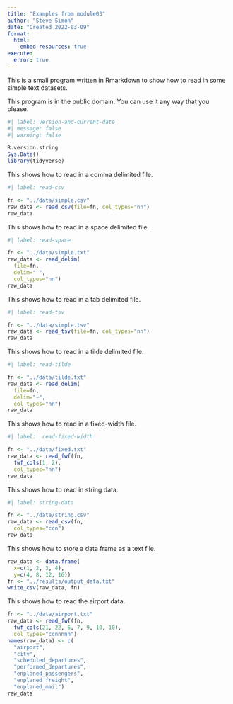 ```yaml
---
title: "Examples from module03"
author: "Steve Simon"
date: "Created 2022-03-09"
format: 
  html:
    embed-resources: true
execute: 
  error: true
---
```


This is a small program written in Rmarkdown to show how to read in some simple text datasets.

This program is in the public domain. You can use it any way that you please.

```r
#| label: version-and-current-date
#| message: false
#| warning: false

R.version.string
Sys.Date()
library(tidyverse)
```

This shows how to read in a comma delimited file.

```r
#| label: read-csv

fn <- "../data/simple.csv"
raw_data <- read_csv(file=fn, col_types="nn")
raw_data
```

This shows how to read in a space delimited file.

```r
#| label: read-space

fn <- "../data/simple.txt"
raw_data <- read_delim(
  file=fn, 
  delim=" ",
  col_types="nn")
raw_data
```

This shows how to read in a tab delimited file.

```r
#| label: read-tsv

fn <- "../data/simple.tsv"
raw_data <- read_tsv(file=fn, col_types="nn")
raw_data
```

This shows how to read in a tilde delimited file.

```r
#| label: read-tilde

fn <- "../data/tilde.txt"
raw_data <- read_delim(
  file=fn, 
  delim="~",
  col_types="nn")
raw_data
```

This shows how to read in a fixed-width file.

```r
#| label:  read-fixed-width

fn <- "../data/fixed.txt"
raw_data <- read_fwf(fn, 
  fwf_cols(1, 2),
  col_types="nn")
raw_data
```

This shows how to read in string data.

```r
#| label: string-data

fn <- "../data/string.csv"
raw_data <- read_csv(fn,
  col_types="ccn")
raw_data
```

This shows how to store a data frame as a text file.

```r
raw_data <- data.frame(
  x=c(1, 2, 3, 4),
  y=c(4, 8, 12, 16))
fn <- "../results/output_data.txt"
write_csv(raw_data, fn)
```

This shows how to read the airport data.

```r
fn <- "../data/airport.txt"
raw_data <- read_fwf(fn,
  fwf_cols(21, 22, 6, 7, 9, 10, 10),
  col_types="ccnnnnn")
names(raw_data) <- c(
  "airport", 
  "city", 
  "scheduled_departures", 
  "performed_departures", 
  "enplaned_passengers", 
  "enplaned_freight",
  "enplaned_mail")
raw_data
```

